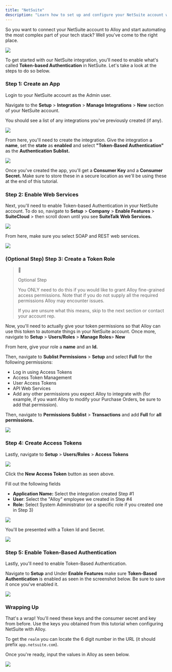 ```yaml
---
title: "NetSuite"
description: "Learn how to set up and configure your NetSuite account with Alloy"
---
```


So you want to connect your NetSuite account to Alloy and start automating the most complex part of your tech stack? Well you've come to the right place.

![](/images/f393a6c-Screenshot_2023-02-08_at_3.24.32_PM.png)

To get started with our NetSuite integration, you'll need to enable what's called **Token-based Authentication** in NetSuite. Let's take a look at the steps to do so below.

### Step 1: Create an App

Login to your NetSuite account as the Admin user.

Navigate to the **Setup** \> **Integration** \> **Manage Integrations** \> **New** section of your NetSuite account. 

You should see a list of any integrations you've previously created (if any).

![](/images/830909a-netsuite1.png)

From here, you'll need to create the integration. Give the integration a **name**, set the **state** as **enabled** and select **"Token-Based Authentication"** as the **Authentication Sublist.**

![](/images/6a81703-netsuite2.png)

Once you've created the app, you'll get a **Consumer Key** and a **Consumer Secret.** Make sure to store these in a secure location as we'll be using these at the end of this tutorial.

### **Step 2: Enable Web Services** 

Next, you'll need to enable Token-based Authentication in your NetSuite account. To do so, navigate to **Setup** \> **Company** \> **Enable Features** \> **SuiteCloud** \> then scroll down until you see **SuiteTalk Web Services.**

![](/images/ccfb996-netsuite3.png)

From here, make sure you select SOAP and REST web services.

![](/images/2afddf1-netsuite4.png)

### (Optional Step) Step 3: Create a Token Role

> 🚧
> 
> Optional Step
> 
> You ONLY need to do this if you would like to grant Alloy fine-grained access permissions. Note that if you do not supply all the required permissions Alloy may encounter issues. 
> 
> If you are unsure what this means, skip to the next section or contact your account rep.

Now, you'll need to actually give your token permissions so that Alloy can use this token to automate things in your NetSuite account. Once more, navigate to **Setup** \> **Users/Roles** \> **Manage Roles**\> **New**

From here, give your role a **name** and an **Id.**

Then, navigate to **Sublist Permissions** \> **Setup** and select **Full** for the following permissions:

* Log in using Access Tokens
* Access Token Management
* User Access Tokens
* API Web Services
* Add any other permissions you expect Alloy to integrate with (for example, if you want Alloy to modify your Purchase Orders, be sure to add that permission).

Then, navigate to **Permissions Sublist** \> **Transactions** and add **Full** for **all permissions.** 

![](/images/a11a51f-netsuite6.png)

### Step 4: Create Access Tokens

Lastly, navigate to **Setup** \> **Users/Roles** \> **Access Tokens** 

![](/images/fb34254-netsuite7.png)

 Click the **New Access Token** button as seen above. 

Fill out the following fields

* **Application Name:** Select the integration created Step #1
* **User**: Select the "Alloy" employee we created in Step #4
* **Role:** Select System Administrator (or a specific role if you created one in Step 3)

![](/images/d80feca-netsuite8.png)

You'll be presented with a Token Id and Secret.

![](/images/77dc3af-netsuite9.png)

### Step 5: Enable Token-Based Authentication

Lastly, you'll need to enable Token-Based Authentication.

Navigate to **Setup** and Under **Enable Features** make sure **Token-Based Authentication** is enabled as seen in the screenshot below. Be sure to save it once you've enabled it.

![](/images/dd63e44-netsuite10.png)

### Wrapping Up

That's a wrap! You'll need these keys and the consumer secret and key from before. Use the keys you obtained from this tutorial when configuring NetSuite with Alloy.

To get the `realm` you can locate the 6 digit number in the URL (it should prefix `app.netsuite.com`).

Once you're ready, input the values in Alloy as seen below.

![](/images/fdf728f-Screenshot_2023-02-08_at_3.26.01_PM.png)